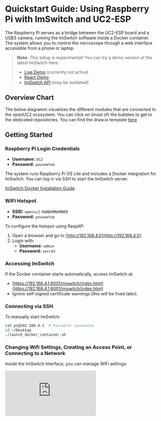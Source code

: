
# Quickstart Guide: Using Raspberry Pi with ImSwitch and UC2-ESP

The Raspberry Pi serves as a bridge between the UC2-ESP board and a USB3 camera, running the ImSwitch software inside a Docker container. The system allows you to control the microscope through a web interface accessible from a phone or laptop.

> **Note:** This setup is experimental! You can try a demo version of the latest ImSwitch here:
> - [Live Demo](https://imswitch.openuc2.com/imswitch/index.html) (currently not active)
> - [React Demo](https://youseetoo.github.io/imswitch) 
> - [ImSwitch API](https://youseetoo.github.io/api/api.html) (may be outdated)



## Overview Chart 

The below diagramm visualizes the different modules that are connected to the openUC2 ecosystem. You can click on (most of) the bubbles to get to the dedicated repositories. You can find the draw.io template [here](https://github.com/openUC2/openUC2-mgmt-wiki/blob/main/tools/openUC2_-SoftwareDiagram.drawio.xml)


<OpenUC2Tree />


## Getting Started

### Raspberry Pi Login Credentials
- **Username:** `UC2`
- **Password:** `youseetoo`

The system runs Raspberry Pi OS Lite and includes a Docker integration for ImSwitch. You can log in via SSH to start the ImSwitch server.

[ImSwitch Docker Installation Guide](https://github.com/openUC2/ImSwitchDockerInstall?tab=readme-ov-file#imswitch--docker-on-raspi)

### WiFi Hotspot
- **SSID:** `openuc2-RANDOMNUMBER`
- **Password:** `youseetoo`

To configure the hotspot using RaspAP:
1. Open a browser and go to [http://192.168.4.1/](http://192.168.4.1/)
2. Login with:
   - **Username:** `admin`
   - **Password:** `secret`

### Accessing ImSwitch
If the Docker container starts automatically, access ImSwitch at:
- [https://192.168.4.1:8001/imswitch/index.html](https://192.168.4.1:8001/imswitch/index.html)
- Ignore self-signed certificate warnings (this will be fixed later).

### Connecting via SSH
To manually start ImSwitch:
```sh
ssh pi@192.168.4.1  # Password: youseetoo
cd ~/Desktop
./launch_docker_container.sh
```

### Changing Wifi Settings, Creating an Access Point, or Connecting to a Network

Inside the ImSwitch Interface, you can manage WiFi settings:
<div style={{position: 'relative', paddingBottom: '56.25%', height: 0, overflow: 'hidden'}}>
  <iframe 
    style={{position: 'absolute', top: 0, left: 0, width: '100%', height: '100%'}}
    src="https://www.youtube.com/embed/QIGkZ3ph3uc?si=eVhyj7qRGNXue37M" 
    title="YouTube video player" 
    frameBorder="0" 
    allow="accelerometer; autoplay; clipboard-write; encrypted-media; gyroscope; picture-in-picture" 
    allowFullScreen
  />
</div>

### Modifying ImSwitch Configuration
To adjust settings, edit the configuration file:
```sh
nano ~/ImSwitchConfig/config/imcontrol_options.json
```
For example, changing the active setup file:
```json
{
    "setupFileName": "example_uc2_vimba.json",
    "recording": {
        "outputFolder": "./ImSwitch/ImSwitch/recordings",
        "includeDateInOutputFolder": true
    }
}
```

More details: [ImSwitchConfig GitHub](https://github.com/openUC2/imswitchconfig)

---

## Hardware Setup
- Connect **UC2-ESP Board** via USB to the Raspberry Pi
- Connect **USB3 Camera** to Raspberry Pi

To access ImSwitch via a browser:
- Open: [https://192.168.4.1:8001/imswitch/index.html](https://192.168.4.1:8001/imswitch/index.html)

![](./IMAGES/imswitchraspi/ImSwitchInTheWeb.png)

---

## Installing Raspberry Pi OS & ImSwitch

There are two ways to set up the Raspberry Pi for ImSwitch:
1. **Manual Installation** (for full control over package installation)
2. **Pre-built Image** (faster setup using a ready-made Raspberry Pi image)

### **Option 1: Manual Installation**

:::warning
We provide the easier installation with the prebuild OS image from the forklifted ImSwitch-OS; Please scroll down to use this if you want to have a real quick start. See [**Option 2: Using the Pre-Built Forklift Image**](#option-2-using-the-pre-built-forklift-image).
:::

#### **Step 1: Install Raspberry Pi OS**
1. Download and install the Raspberry Pi Imager: [Download Here](https://www.raspberrypi.com/software/)

![](./IMAGES/imswitchraspi/Rasberry_pi_download.png)

2. Flash **Raspberry Pi OS 64-bit Bookworm Lite** onto an SD card (64GB recommended for Raspberry Pi 5).
3. Configure settings:
   - Enable SSH
   - Set WiFi SSID and password
4. Insert the SD card into the Raspberry Pi and boot it up.

![](./IMAGES/imswitchraspi/RaspiOS_1.png)
![](./IMAGES/imswitchraspi/RaspiOS_2.png)

#### **Step 2: Connect to Raspberry Pi**
1. Wait ~5 minutes for booting.
2. Find the Raspberry Pi’s IP address using:
   - [Angry IP Scanner](https://angryip.org/download)
   - A monitor connected via micro-HDMI

![](./IMAGES/imswitchraspi/angry_IP_scanner.png)

3. Log in via SSH:
```sh
ssh uc2@IP-OF-YOURRASPI
```

![](./IMAGES/imswitchraspi/ssh_uc2_IP_of_your_Raspi.png)

#### **Step 3: Install ImSwitch**
1. Run the following commands:
```sh
mkdir Downloads
mkdir Desktop
sudo apt-get install git -y
cd ~/Downloads
git clone https://github.com/openUC2/ImSwitchDockerInstall
cd ImSwitchDockerInstall
chmod +x install_all.sh
./install_all.sh
```

2. This will:
   - Install Docker
   - Install necessary camera drivers (Allied Vision, HIK, Daheng)
   - Set up ImSwitch via Docker
   - Create startup files for launching ImSwitch

3. Start ImSwitch:
```sh
bash ~/Desktop/launch_docker_container.sh
```
4. Access the interface at:
```sh
https://IP-OF-YOUR-RASPI:8001/imswitch/index.html
```
5. Update ImSwitch when needed:
```sh
bash ~/Desktop/update_docker_container.sh
```

---

### **Option 2: Using the Pre-Built Forklift Image**

This is a compiled image for the Raspberry Pi 5 to deploy ImSwitch in Docker. 

It is based on the following repository that builds the image file based on Raspberry Pi OS lite using GitHub Actions:

- [ImSwitch OS Repository](https://github.com/openuc2/imswitch-os/tree/main)
- [OpenUC2 Pallet Repository](https://github.com/openUC2/pallet)

The image is built from the following workflow:

- [GitHub Actions Build](https://github.com/beniroquai/imswitch-os/actions/runs/13718023729)

#### **Requirements**
- microSD Card with >32GB
- Raspberry Pi 4 (*not recommended anymore as we need more RAM*) or preferably Pi 5 (8GB RAM recommended)
- microSD Card reader

If you prefer a faster setup, you can use this **pre-built image** that includes all necessary software and drivers. This image was created with the [Forklift Project](https://github.com/forklift-run) and automates all setup steps.

#### **How to Use the Pre-Built Image:**
1. **Download the image** from Zenodo: [Zenodo Image Link](https://zenodo.org/records/14988987)
2. **Extract the image** (~3GB as a ZIP, ~11GB uncompressed).
3. **Flash it to an SD card** using [Raspberry Pi Imager](https://www.raspberrypi.com/software/).

##### **Flashing the Image**
Use the Raspberry Pi Imager to flash the image onto an SD card, then insert the SD card into the Raspberry Pi and boot it.

![](./IMAGES/imswitchraspi/RaspiOS_2.png)

1. Select your Raspberry Pi model.
2. Choose the downloaded image file as the OS type.
3. Select the SD card as the target.
4. Do **not** specify additional user-specific settings.

##### **Default Credentials**
- **SSID:** `openUC2-XXXX` (`XXX` corresponds to a random number bsed on the MAC address)
- **WiFi Password:** `youseetoo` (now: `youseetoo`)
- **Username:** `pi`
- **User Password:** `youseetoo`

> **Note:** The Forklift image is updated automatically and ensures all software is correctly configured.

:::warning
**INTERNET ACCESS:** If you want to have Internet on the Raspberry Pi, you can either plug the LAN port into a router with internet - then the wifi that is shared by the access point is automatically briding that connection. Alternatively, you can use an Android phone in USB access point mode and share the internet connection by that mean.
:::

:::warning
**GUI HANGS:** In case the GUI hangs - this might be due to an older version that expected internet to load javascript libraries/fonts. It times out after 60s and renders the ImSwitch webapp - please update the software.
:::

For a detailed breakdown of the image creation process, see:
[ImSwitch OS GitHub Setup Script](https://github.com/beniroquai/imswitch-os/blob/main/setup.sh#L60)

#### **Updating Forklift configuration**

This will pull the latest pallet and forklift configuration. Be aware, that system rleated conifgurations may be overwritte. The command is the following:

```
forklift pallet upgrade --force @main
```


#### **Connecting to the Raspberry Pi**
1. Wait until the Raspberry Pi boots and you see the SSID `openUC2-XXX-1234` (XXX-1234 are based on the raspis' MAC).
2. Connect to the SSID and navigate to http://192.168.4.1/admin/cockpit/ or http://192.168.4.1:9090/admin/cockpit/ to access Cockpit.

![](./IMAGES/ImSwitch-OS-1.png)

- **Cockpit Login Credentials:**
  - Username: `pi`
  - Password: `youseetoo`

3. Connect to ImSwitch by navigating to `https://192.168.4.1:8001/imswitch/index.html`. Accept the HTTPS warning (the certificate is self-signed for now).

![](./IMAGES/ImSwitch-OS-3.png)



##### Configure ImSwitch using the Cockpit

Once you are connected to the Raspberry Pi, you can go to http://192.168.4.1:9090 and move over to the terminal. This is the command line interface that does the same thing as the SSH connection you would otherwise do via e.g. `ssh pi@192.168.4.1` (with `youseetoo`) as a password. Below you will find the commands that are helpful to stop/relaunch docker and add configurations manually:


![](./IMAGES/configurecockpit/Cockpit_1.png)

![](./IMAGES/configurecockpit/Cockpit_2.png)

**Stop ImSwitch running in Docker**

```bash
pi@odocker ps # find out the  hash of the currently running docker container
docker stop *HASH* # stop container
```

![](./IMAGES/configurecockpit/Cockpit_10.png)

**Update Docker manually**

```bash
pi@openuc2-epfl-1:~ $ ~/Desktop/update_docker_container.sh
```

**Start Docker Container Manually**


```bash
pi@openuc2-epfl-1:~ $ ~/Desktop/launch_docker_container.sh
```

**Get logs back from a started Container**

**Assuming blissful_wecoff** is the name of the docker container `docker ps`
```bash
docker logs -f blissful_wescoff
```

**Get an interactive shell**

```bash
docker exec -it blissful_wescoff /bin/bash
```

**Edit ImSwitch configuration files**

Edit the file that is pointing to the currently active configuration file:
```bash
pi@openuc2-epfl-nano ImSwitchConfig/imcontrol_setups/epfl_hik.json # => this is the active configuration
```

Edit the configuration file that you would like to use with ImSwitch (e.g. cameras, stages, controllers...)

```bash
nano ImSwitchConfig/config/imcontrol_options.json  # => name for the active configuration
```

Enter content by copy pasting that into the files when using the nano editor (e.g. HIK camera with UC2 electronics):

```json
{
    "positioners": {
        "ESP32Stage": {
          "managerName": "ESP32StageManager",
          "managerProperties": {
            "rs232device": "ESP32",
            "isEnable": false,
            "enableauto": true,
            "stepsizeZ": 0.3125,
            "stepsizeA": 0.3125,
            "initialSpeed": {"X": 15000, "Y":  15000,"Z": 15000, "A": 15000}
          },
          "axes": [
            "A",
            "X",
            "Y",
            "Z"
          ],
          "forPositioning": true
        }
      },
    "rs232devices": {
    "ESP32": {
      "managerName": "ESP32Manager",
      "managerProperties": {
        "host_": "192.168.43.129",
        "serialport": "/dev/cu.SLAB_USBtoUART",
        "baudrate":115200,
        "debug":1
      }
    }
  },
  "lasers": {
    "LED": {
      "analogChannel": null,
      "digitalLine": null,
      "managerName": "ESP32LEDLaserManager",
      "managerProperties": {
        "rs232device": "ESP32",
        "channel_index": 1
      },
      "wavelength": 635,
      "valueRangeMin": 0,
      "valueRangeMax": 1023
    }
  },
  "detectors": {
    "WidefieldCamera": {
        "analogChannel": null,
        "digitalLine": null,
        "managerName": "HikCamManager",
        "managerProperties": {
            "isRGB": 0,
            "cameraListIndex": 0,
            "cameraEffPixelsize": 0.2257,
            "hikcam": {
                "exposure": 0,
                "gain": 0,
                "blacklevel": 100,
                "image_width": 1000,
                "image_height": 1000
            }
        },
        "forAcquisition": true,
        "forFocusLock": true
    }
    },
  "rois": {
    "Full chip": {
      "x": 600,
      "y": 600,
      "w": 1200,
      "h": 1200
    }
  },
  "autofocus": {
    "camera": "WidefieldCamera",
    "positioner": "ESP32Stage",
    "updateFreq": 10,
    "frameCropx": 780,
    "frameCropy": 400,
    "frameCropw": 500,
    "frameCroph": 100
  },
  "availableWidgets": [
    "Settings",
    "View",
    "Recording",
    "Image",
    "Laser",
    "Positioner",
    "UC2Config",
    "FlowStop"
    ],
  "nonAvailableWidgets":[
    "UC2Config",
    "LEDMatrix",
    "Hypha",
    "FlowStop",
    "Hypha",
    "FocusLock",
    "HistoScan",
    "STORMRecon",
    "DPC",
    "ImSwitchServer",
    "PixelCalibration",
    "FocusLock"]
}
```


#### Little Video that explains how to edit the configuration file

<div style={{position: 'relative', paddingBottom: '56.25%', height: 0, overflow: 'hidden'}}>
  <iframe 
    style={{position: 'absolute', top: 0, left: 0, width: '100%', height: '100%'}}
    src="https://www.youtube.com/embed/l3DnYsYwJyg?si=SZCwjO9W19O4WBgf" 
    title="YouTube video player" 
    frameBorder="0" 
    allow="accelerometer; autoplay; clipboard-write; encrypted-media; gyroscope; picture-in-picture" 
    allowFullScreen
  />
</div>

#### Alternatively edit the config via UC2-Menu

![](./IMAGES/configurecockpit/Cockpit_11.png)

Overwrite and reboot. Wait for some time, eventually reconnect wifi and refresh the page. Done :)

#### Troubleshooting pallet configurations

If you are facing a problem with a wrong docker configuration (i.e. Docker Compose File is not correct), you can do a temporarily fix by editing the Docker compose file at `~/.local/share/forklift/pallet/packages/imswitch/compose.yml`  on the Raspberry Pi, and then run `forklift pallet stage --no-cache-img` and reboot. The location `~/.local/share/forklift/pallet` is in fact the git repo of the https://github.com/openUC2/pallet repo.


#### Enabling Tailscale on ImSwitch OS

The filename of the file containing the tailscale auth token should be tailscale-auth-key. The file will need to exist on the boot partition in a new run subdirectory of the init-root directory.

You can start tailscale by entering the following in the command:

```
sudo tailscale up # down for stopping
```

If you haven't provided the token, you can simply follow the link and add this to your local tailscale network. 


#### Connect to Wifi

*See also the previous wifi connection section for the manual installation [here](#changing-wifi-settings-creating-an-access-point-or-connecting-to-a-network).*

By default, the forklift configuration provides an access point and maps internet from the LAN to the AP conveniently. If you have an existing access point and you want to connect to that one using the raspberry pi, you can do that by following the steps below.

##### Connection Options:

**Option A: Connect to your home WiFi network**
1. SSH into the Raspberry Pi: `ssh UC2@192.168.4.1` (password: `youseetoo`)
2. Use NetworkManager CLI to connect:
   ```bash
   sudo nmcli dev wifi connect "YOUR_WIFI_NAME" password "YOUR_WIFI_PASSWORD" ifname wlan0
   ```
3. Verify connection: `ip a show wlan0` - you should see an inet address

**Option B: Use your cellphone's hotspot**
1. Enable hotspot on your phone with a simple name (avoid special characters)
2. Connect the Raspberry Pi following Option A steps above
3. This is useful for initial setup when you don't have access to a local network

**Recovery: If you get locked out**
- Use a LAN/Ethernet adapter connected to your router
- Access the Pi via LAN on `192.168.5.1` using SSH
- Then reconfigure WiFi using the methods above

If you have an existing WiFi network you want to connect to, follow the troubleshooting steps below if the connection fails.

**Problem (one‑sentence)**
Saved profile contains a malformed `ssid=` (often a trailing space added by *nmtui*). NetworkManager then scans for a name that does not exist and returns *WLAN konnte nicht gefunden werden*.




##### Quick‑fix workflow

| Goal                                       | Command / action                                                                                                                                                                                                              |
| ------------------------------------------ | ----------------------------------------------------------------------------------------------------------------------------------------------------------------------------------------------------------------------------- |
| List saved connections                     | `sudo nmcli con show`                                                                                                                                                                                                         |
| Locate profile file                        | `sudo grep -l 'ssid=openUC2' /etc/NetworkManager/system-connections/*`                                                                                                                                                        |
| **Option A – repair file**                 | `bash sudo nano /etc/NetworkManager/system-connections/<file>.nmconnection   # correct ssid=openUC2 exactly sudo chmod 600 /etc/NetworkManager/system-connections/<file>.nmconnection sudo systemctl restart NetworkManager ` |
| **Option B – delete & recreate (simpler)** | `bash sudo nmcli con delete "<profile‑name>" sudo nmcli dev wifi connect "openUC2" password "YOUR‑PASSWORD" ifname wlan0 `                                                                                                    |
| Verify link                                | `ip a show wlan0` → should now show an `inet` address                                                                                                                                                                         |


##### Using *nmtui* instead of CLI



1. `sudo nmtui` → *Activate a connection* → highlight your network → **Add** (or **Edit**)
2. Enter **SSID** exactly (`openUC2`), security = *WPA & WPA2 Personal*, fill password.
3. Leave *BSSID* blank.
4. `[X] Automatisch verbinden`, `[X] Für alle Benutzer verfügbar` → **OK** → quit *nmtui*.
5. `sudo systemctl restart NetworkManager` (or just `sudo nmcli con up wlan0`).

If connection still fails run `sudo journalctl -u NetworkManager -b | grep wlan0`—look for `SSID_NOT_FOUND` (name wrong), `NO_SECRETS` (password wrong), or continuous authentication loops (router’s WPA mode).


#### Accessing the Filebrowser:

![](./IMAGES/imswitchraspi/FORKLIFT_FILEBROWSER.png)

#### Managing the Docker Containers with Dozzle:

![](./IMAGES/imswitchraspi/FORKLIFT_DOZZEL.png)

## Summary
- The **manual installation** allows full customization of Raspberry Pi OS and software.
- The **pre-built image** provides a quick and reliable setup, including all necessary drivers.


---

## Troubleshooting & Support
- If you encounter issues, check the logs using:
```sh
docker logs $(docker ps -q --filter ancestor=ghcr.io/openuc2/imswitch-noqt-arm64:latest)
```
- Join our community for help: [OpenUC2 GitHub](https://github.com/openUC2/)

Happy experimenting!
